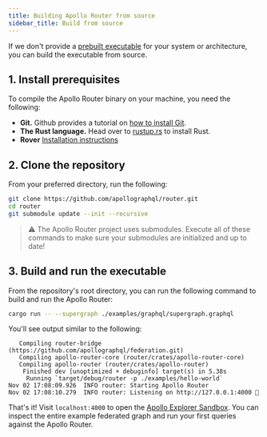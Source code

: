 ```yaml
---
title: Building Apollo Router from source
sidebar_title: Build from source
---
```


If we don't provide a [prebuilt executable](./quickstart/#1-download-and-extract-the-apollo-router-binary) for your system or architecture, you can build the executable from source.

## 1. Install prerequisites

To compile the Apollo Router binary on your machine, you need the following:

- **Git.** Github provides a tutorial on [how to install Git](https://github.com/git-guides/install-git).
- **The Rust language.** Head over to [rustup.rs](https://rustup.rs/) to install Rust.
- **Rover** [Installation instructions](https://github.com/apollographql/rover#installation-methods)

## 2. Clone the repository

From your preferred directory, run the following:

```sh
git clone https://github.com/apollographql/router.git
cd router
git submodule update --init --recursive
```

> ⚠️ The Apollo Router project uses submodules. Execute all of these commands to make sure your submodules are initialized and up to date!

## 3. Build and run the executable

From the repository's root directory, you can run the following command to build and run the Apollo Router:

```bash
cargo run -- --supergraph ./examples/graphql/supergraph.graphql
```

You'll see output similar to the following:

```
   Compiling router-bridge (https://github.com/apollographql/federation.git)
   Compiling apollo-router-core (router/crates/apollo-router-core)
   Compiling apollo-router (router/crates/apollo-router)
    Finished dev [unoptimized + debuginfo] target(s) in 5.38s
     Running `target/debug/router -p ./examples/hello-world`
Nov 02 17:08:09.926  INFO router: Starting Apollo Router
Nov 02 17:08:10.279  INFO router: Listening on http://127.0.0.1:4000 🚀
```

That's it! Visit `localhost:4000` to open the [Apollo Explorer Sandbox](https://www.apollographql.com/docs/studio/explorer/). You can inspect the entire example federated graph and run your first queries against the Apollo Router.
